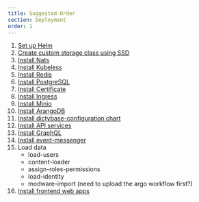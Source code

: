 ```yaml
---
title: Suggested Order
section: Deployment
order: 1
---
```


1. [Set up Helm](/deployment/helm)
2. [Create custom storage class using SSD](/deployment/storageclass)
3. [Install Nats](/deployment/nats)
4. [Install Kubeless](/deployment/kubeless)
5. [Install Redis](/deployment/redis)
6. [Install PostgreSQL](/deployment/postgres)
7. [Install Certificate](/deployment/certificate)
8. [Install Ingress](/deployment/ingress)
9. [Install Minio](/deployment/minio)
10. [Install ArangoDB](/deployment/arangodb)
11. [Install dictybase-configuration chart](/deployment/dictyconfig)
12. [Install API services](/deployment/backend)
13. [Install GraphQL](/deployment/graphql)
14. [Install event-messenger](/deployment/eventmessenger)
15. Load data
    - load-users
    - content-loader
    - assign-roles-permissions
    - load-identity
    - modware-import (need to upload the argo workflow first?)
16. [Install frontend web apps](/deployment/frontend)
